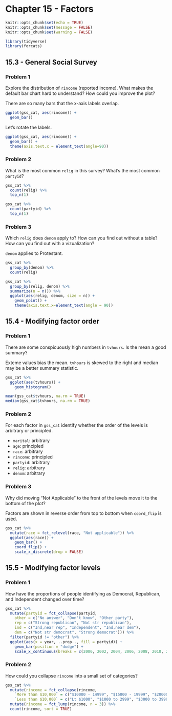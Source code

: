 # Chapter 15 - Factors {-}

```r
knitr::opts_chunk$set(echo = TRUE)
knitr::opts_chunk$set(message = FALSE)
knitr::opts_chunk$set(warning = FALSE)
```

```r
library(tidyverse)
library(forcats)
```

## 15.3 - General Social Survey {-}

### Problem 1 {-}

Explore the distribution of `rincome` (reported income). What makes the default bar chart hard to understand? How could you improve the plot?

There are so many bars that the x-axis labels overlap.

```r
ggplot(gss_cat, aes(rincome)) +
  geom_bar()
```

Let's rotate the labels. 

```r
ggplot(gss_cat, aes(rincome)) +
  geom_bar() +
  theme(axis.text.x = element_text(angle=90))
```

### Problem 2 {-}

What is the most common `relig` in this survey? What's the most common `partyid`?

```r
gss_cat %>%
  count(relig) %>%
  top_n(1)
```

```r
gss_cat %>%
  count(partyid) %>%
  top_n(1)
```

### Problem 3 {-}

Which `relig` does `denom` apply to? How can you find out without a table? How can you find out with a vizualization?

`denom` applies to Protestant. 

```r
gss_cat %>%
  group_by(denom) %>%
  count(relig)
```

```r
gss_cat %>%
  group_by(relig, denom) %>%
  summarize(n = n()) %>%
  ggplot(aes(relig, denom, size = n)) +
    geom_point() +
    theme(axis.text.x=element_text(angle = 90))
```

## 15.4 - Modifying factor order {-}

### Problem 1 {-}

There are some conspicuously high numbers in `tvhours`. Is the mean a good summary?

Exteme values bias the mean. `tvhours` is skewed to the right and median may be a better summary statistic. 

```r
gss_cat %>%
  ggplot(aes(tvhours)) +
    geom_histogram()

mean(gss_cat$tvhours, na.rm = TRUE)
median(gss_cat$tvhours, na.rm = TRUE)
```

### Problem 2 {-}

For each factor in `gss_cat` identify whether the order of the levels is arbitrary or principled. 

* `marital`: arbitrary
* `age`: principled
* `race`: arbitrary
* `rincome`: principled
* `partyid`: arbitrary
* `relig`: arbitrary
* `denom`: arbitrary

### Problem 3 {-}

Why did moving "Not Applicable" to the front of the levels move it to the bottom of the plot?

Factors are shown in reverse order from top to bottom when `coord_flip` is used. 

```r
gss_cat %>%
  mutate(race = fct_relevel(race, "Not applicable")) %>%
  ggplot(aes(race)) +
    geom_bar() +
    coord_flip() +
    scale_x_discrete(drop = FALSE)
```

## 15.5 - Modifying factor levels {-}

### Problem 1 {-}

How have the proportions of people identifying as Democrat, Republican, and Independent changed over time?

```r
gss_cat %>%
  mutate(partyid = fct_collapse(partyid,
    other = c("No answer", "Don't know", "Other party"),
    rep = c("Strong republican", "Not str republican"),
    ind = c("Ind,near rep", "Independent", "Ind,near dem"), 
    dem = c("Not str democrat", "Strong democrat"))) %>%
  filter(partyid != "other") %>%
  ggplot(aes(x = year, ..prop.., fill = partyid)) +
    geom_bar(position = "dodge") +
    scale_x_continuous(breaks = c(2000, 2002, 2004, 2006, 2008, 2010, 2012, 2014))
```

### Problem 2 {-}

How could you collapse `rincome` into a small set of categories?

```r
gss_cat %>%
  mutate(rincome = fct_collapse(rincome, 
    `More than $10,000` = c("$10000 - 14999", "$15000 - 19999", "$20000 - 24999", "$25000 or more"),
    `Less than $10,000` = c("Lt $1000", "$1000 to 2999", "$3000 to 3999", "$4000 to 4999", "$5000 to 5999", "$6000 to 6999", "$7000 to 7999", "$8000 to 9999"))) %>%
  mutate(rincome = fct_lump(rincome, n = 3)) %>%
  count(rincome, sort = TRUE)
```